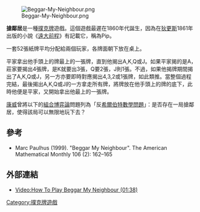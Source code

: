 [[File:Beggar-My-Neighbour.png|thumb]]

'''搶鄰居'''是一種[[撲克牌|撲克牌]]遊戲。這個遊戲最遲在1860年代誕生，因為在[[狄更斯|狄更斯]]1861年出版的小說《[[遠大前程|遠大前程]]》有記載它，稱為Pip。

一套52張紙牌平均分配給兩個玩家，各牌面朝下放在桌上。

平家拿出他手頭上的牌最上的一張牌，直到他揭出A,K,Q或J。如果平家揭的是A，莊家要揭出4張牌，是K就要出3張，Q要2張，J則1張。不過，如果他揭牌期間揭出了A,K,Q或J，另一方亦要即時對應揭出4,3,2或1張牌，如此類推。當整個過程完結，最後揭出A,K,Q或J的一方拿走所有牌，將牌放在他手頭上的牌的底下，此時他便是平家，又開始拿出他最上的一張牌。

[[約翰·何頓·康威|康威]]曾將以下的[[組合博弈論|組合博弈論]]問題列為「反[[希爾伯特數學問題|希爾伯特數學問題]]」：是否存在一局搶鄰居，使得該局可以無限地玩下去？

==參考==
* Marc Paulhus (1999). "Beggar My Neighbour". The American Mathematical Monthly 106 (2): 162–165
==外部連結==
* [https://web.archive.org/web/20070227030543/http://www.videojug.com/film/how-to-play-beggar-my-neighbour Video:How To Play Beggar My Neighbour (01:38)]

[[Category:撲克牌遊戲|Category:撲克牌遊戲]]
